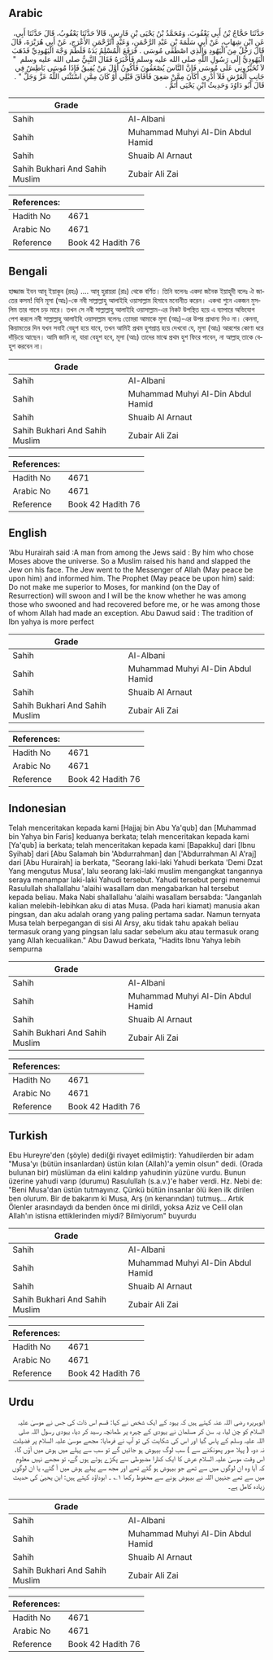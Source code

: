 ## Arabic


<div dir="rtl" lang="ar" style={{fontSize:'larger',backgroundColor:'#f8f9fa',padding:20}}>
حَدَّثَنَا حَجَّاجُ بْنُ أَبِي يَعْقُوبَ، وَمُحَمَّدُ بْنُ يَحْيَى بْنِ فَارِسٍ، قَالاَ حَدَّثَنَا يَعْقُوبُ، قَالَ حَدَّثَنَا أَبِي، عَنِ ابْنِ شِهَابٍ، عَنْ أَبِي سَلَمَةَ بْنِ عَبْدِ الرَّحْمَنِ، وَعَبْدِ الرَّحْمَنِ الأَعْرَجِ، عَنْ أَبِي هُرَيْرَةَ، قَالَ قَالَ رَجُلٌ مِنَ الْيَهُودِ وَالَّذِي اصْطَفَى مُوسَى ‏.‏ فَرَفَعَ الْمُسْلِمُ يَدَهُ فَلَطَمَ وَجْهَ الْيَهُودِيِّ فَذَهَبَ الْيَهُودِيُّ إِلَى رَسُولِ اللَّهِ صلى الله عليه وسلم فَأَخْبَرَهُ فَقَالَ النَّبِيُّ صلى الله عليه وسلم ‏ "‏ لاَ تُخَيِّرُونِي عَلَى مُوسَى فَإِنَّ النَّاسَ يُصْعَقُونَ فَأَكُونُ أَوَّلَ مَنْ يُفِيقُ فَإِذَا مُوسَى بَاطِشٌ فِي جَانِبِ الْعَرْشِ فَلاَ أَدْرِي أَكَانَ مِمَّنْ صَعِقَ فَأَفَاقَ قَبْلِي أَوْ كَانَ مِمَّنِ اسْتَثْنَى اللَّهُ عَزَّ وَجَلَّ ‏"‏ ‏.‏ قَالَ أَبُو دَاوُدَ وَحَدِيثُ ابْنِ يَحْيَى أَتَمُّ ‏.‏
</div>
<div style={{backgroundColor:'#f8f9fa',padding:20, marginBottom: 10}}><table> <thead> <tr> <th>Grade</th> <th></th> </tr> </thead> <tbody> <tr><td>Sahih</td><td>Al-Albani</td></tr><tr><td>Sahih</td><td>Muhammad Muhyi Al-Din Abdul Hamid</td></tr><tr><td>Sahih</td><td>Shuaib Al Arnaut</td></tr><tr><td>Sahih Bukhari And Sahih Muslim</td><td>Zubair Ali Zai</td></tr></tbody></table><table> <thead> <tr> <th>References:</th> <th></th> </tr> </thead> <tbody><tr><td>Hadith No</td><td>4671</td></tr><tr><td>Arabic No</td><td>4671</td></tr><tr><td>Reference</td><td>Book 42 Hadith 76</td></tr></tbody></table></div>

## Bengali


<div dir="ltr" lang="bn" style={{fontSize:'larger',backgroundColor:'#f8f9fa',padding:20}}>
হাজ্জাজ ইবন আবূ ইয়াকূব (রহঃ) .... আবূ হুরায়রা (রাঃ) থেকে বর্ণিত। তিনি বলেনঃ একদা জনৈক ইয়াহূদী বলেঃ ঐ জাতের কসম! যিনি মূসা (আঃ)-কে নবী সাল্লাল্লাহু আলাইহি ওয়াসাল্লাম হিসাবে মনোনীত করেন। একথা শুনে একজন মুসলিম তার গালে চড় মারে। তখন সে নবী সাল্লাল্লাহু আলাইহি ওয়াসাল্লাম-এর নিকট উপস্থিত হয়ে এ ব্যাপারে অভিযোগ পেশ করলে নবী সাল্লাল্লাহু আলাইহি ওয়াসাল্লাম বলেনঃ তোমরা আমাকে মূসা (আঃ)-এর উপর প্রাধান্য দিও না। কেননা, কিয়ামতের দিন যখন সবাই বেহুশ হয়ে যাবে, তখন আমিই প্রথম হুশপ্রাপ্ত হয়ে দেখবো যে, মূসা (আঃ) আরশের কোণা ধরে দাঁড়িয়ে আছেন। আমি জানি না, যারা বেহুশ হবে, মূসা (আঃ) তাদের মাঝে প্রথম হুশ ফিরে পাবেন, না আল্লাহ্‌ তাকে বেহুশ করবেন না।
</div>
<div style={{backgroundColor:'#f8f9fa',padding:20, marginBottom: 10}}><table> <thead> <tr> <th>Grade</th> <th></th> </tr> </thead> <tbody> <tr><td>Sahih</td><td>Al-Albani</td></tr><tr><td>Sahih</td><td>Muhammad Muhyi Al-Din Abdul Hamid</td></tr><tr><td>Sahih</td><td>Shuaib Al Arnaut</td></tr><tr><td>Sahih Bukhari And Sahih Muslim</td><td>Zubair Ali Zai</td></tr></tbody></table><table> <thead> <tr> <th>References:</th> <th></th> </tr> </thead> <tbody><tr><td>Hadith No</td><td>4671</td></tr><tr><td>Arabic No</td><td>4671</td></tr><tr><td>Reference</td><td>Book 42 Hadith 76</td></tr></tbody></table></div>

## English


<div dir="ltr" lang="en" style={{fontSize:'larger',backgroundColor:'#f8f9fa',padding:20}}>
‘Abu Hurairah said :A man from among the Jews said : By him who chose Moses above the universe. So a Muslim raised his hand and slapped the Jew on his face. The Jew went to the Messenger of Allah (May peace be upon him) and informed him. The Prophet (May peace be upon him) said: Do not make me superior to Moses, for mankind (on the Day of Resurrection) will swoon and I will be the know whether he was among those who swooned and had recovered before me, or he was among those of whom Allah had made an exception. Abu Dawud said : The tradition of Ibn yahya is more perfect
</div>
<div style={{backgroundColor:'#f8f9fa',padding:20, marginBottom: 10}}><table> <thead> <tr> <th>Grade</th> <th></th> </tr> </thead> <tbody> <tr><td>Sahih</td><td>Al-Albani</td></tr><tr><td>Sahih</td><td>Muhammad Muhyi Al-Din Abdul Hamid</td></tr><tr><td>Sahih</td><td>Shuaib Al Arnaut</td></tr><tr><td>Sahih Bukhari And Sahih Muslim</td><td>Zubair Ali Zai</td></tr></tbody></table><table> <thead> <tr> <th>References:</th> <th></th> </tr> </thead> <tbody><tr><td>Hadith No</td><td>4671</td></tr><tr><td>Arabic No</td><td>4671</td></tr><tr><td>Reference</td><td>Book 42 Hadith 76</td></tr></tbody></table></div>

## Indonesian


<div dir="ltr" lang="id" style={{fontSize:'larger',backgroundColor:'#f8f9fa',padding:20}}>
Telah menceritakan kepada kami [Hajjaj bin Abu Ya'qub] dan [Muhammad bin Yahya bin Faris] keduanya berkata; telah menceritakan kepada kami [Ya'qub] ia berkata; telah menceritakan kepada kami [Bapakku] dari [Ibnu Syihab] dari [Abu Salamah bin 'Abdurrahman] dan ['Abdurrahman Al A'raj] dari [Abu Hurairah] ia berkata, "Seorang laki-laki Yahudi berkata 'Demi Dzat Yang mengutus Musa', lalu seorang laki-laki muslim mengangkat tangannya seraya menampar laki-laki Yahudi tersebut. Yahudi tersebut pergi menemui Rasulullah shallallahu 'alaihi wasallam dan mengabarkan hal tersebut kepada beliau. Maka Nabi shallallahu 'alaihi wasallam bersabda: "Janganlah kalian melebih-lebihkan aku di atas Musa. (Pada hari kiamat) manusia akan pingsan, dan aku adalah orang yang paling pertama sadar. Namun ternyata Musa telah berpegangan di sisi Al Arsy, aku tidak tahu apakah beliau termasuk orang yang pingsan lalu sadar sebelum aku atau termasuk orang yang Allah kecualikan." Abu Dawud berkata, "Hadits Ibnu Yahya lebih sempurna
</div>
<div style={{backgroundColor:'#f8f9fa',padding:20, marginBottom: 10}}><table> <thead> <tr> <th>Grade</th> <th></th> </tr> </thead> <tbody> <tr><td>Sahih</td><td>Al-Albani</td></tr><tr><td>Sahih</td><td>Muhammad Muhyi Al-Din Abdul Hamid</td></tr><tr><td>Sahih</td><td>Shuaib Al Arnaut</td></tr><tr><td>Sahih Bukhari And Sahih Muslim</td><td>Zubair Ali Zai</td></tr></tbody></table><table> <thead> <tr> <th>References:</th> <th></th> </tr> </thead> <tbody><tr><td>Hadith No</td><td>4671</td></tr><tr><td>Arabic No</td><td>4671</td></tr><tr><td>Reference</td><td>Book 42 Hadith 76</td></tr></tbody></table></div>

## Turkish


<div dir="ltr" lang="tr" style={{fontSize:'larger',backgroundColor:'#f8f9fa',padding:20}}>
Ebu Hureyre'den (şöyle) dedi(ği rivayet edilmiştir): Yahudilerden bir adam "Musa'yı (bütün insanlardan) üstün kılan (Allah)'a yemin olsun" dedi. (Orada bulunan bir) müslüman da elini kaldırıp yahudinin yüzüne vurdu. Bunun üzerine yahudi varıp (durumu) Rasulullah (s.a.v.)'e haber verdi. Hz. Nebi de: "Beni Musa'dan üstün tutmayınız. Çünkü bütün insanlar ölü iken ilk dirilen ben olurum. Bir de bakarım ki Musa, Arş (ın kenarından) tutmuş... Artık Ölenler arasındaydı da benden önce mi dirildi, yoksa Aziz ve Celil olan Allah'ın istisna ettiklerinden miydi? Bilmiyorum" buyurdu
</div>
<div style={{backgroundColor:'#f8f9fa',padding:20, marginBottom: 10}}><table> <thead> <tr> <th>Grade</th> <th></th> </tr> </thead> <tbody> <tr><td>Sahih</td><td>Al-Albani</td></tr><tr><td>Sahih</td><td>Muhammad Muhyi Al-Din Abdul Hamid</td></tr><tr><td>Sahih</td><td>Shuaib Al Arnaut</td></tr><tr><td>Sahih Bukhari And Sahih Muslim</td><td>Zubair Ali Zai</td></tr></tbody></table><table> <thead> <tr> <th>References:</th> <th></th> </tr> </thead> <tbody><tr><td>Hadith No</td><td>4671</td></tr><tr><td>Arabic No</td><td>4671</td></tr><tr><td>Reference</td><td>Book 42 Hadith 76</td></tr></tbody></table></div>

## Urdu


<div dir="rtl" lang="ur" style={{fontSize:'larger',backgroundColor:'#f8f9fa',padding:20}}>
ابوہریرہ رضی اللہ عنہ کہتے ہیں کہ یہود کے ایک شخص نے کہا: قسم اس ذات کی جس نے موسیٰ علیہ السلام کو چن لیا، یہ سن کر مسلمان نے یہودی کے چہرہ پر طمانچہ رسید کر دیا، یہودی رسول اللہ صلی اللہ علیہ وسلم کے پاس گیا اور اس کی شکایت کی تو آپ نے فرمایا: مجھے موسیٰ علیہ السلام پر فضیلت نہ دو، ( پہلا صور پھونکنے سے ) سب لوگ بیہوش ہو جائیں گے تو سب سے پہلے میں ہوش میں آؤں گا، اس وقت موسیٰ علیہ السلام عرش کا ایک کنارا مضبوطی سے پکڑے ہوئے ہوں گے، تو مجھے نہیں معلوم کہ آیا وہ ان لوگوں میں سے تھے جو بیہوش ہو گئے تھے اور مجھ سے پہلے ہوش میں آ گئے، یا ان لوگوں میں سے تھے جنہیں اللہ نے بیہوش ہونے سے محفوظ رکھا ۱؎ ۔ ابوداؤد کہتے ہیں: ابن یحییٰ کی حدیث زیادہ کامل ہے۔
</div>
<div style={{backgroundColor:'#f8f9fa',padding:20, marginBottom: 10}}><table> <thead> <tr> <th>Grade</th> <th></th> </tr> </thead> <tbody> <tr><td>Sahih</td><td>Al-Albani</td></tr><tr><td>Sahih</td><td>Muhammad Muhyi Al-Din Abdul Hamid</td></tr><tr><td>Sahih</td><td>Shuaib Al Arnaut</td></tr><tr><td>Sahih Bukhari And Sahih Muslim</td><td>Zubair Ali Zai</td></tr></tbody></table><table> <thead> <tr> <th>References:</th> <th></th> </tr> </thead> <tbody><tr><td>Hadith No</td><td>4671</td></tr><tr><td>Arabic No</td><td>4671</td></tr><tr><td>Reference</td><td>Book 42 Hadith 76</td></tr></tbody></table></div>